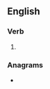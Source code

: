 ==English==

===Verb===
{{head|en|verb form}}

# {{en-past of|bristle}}

===Anagrams===
* {{l|en|driblets}}